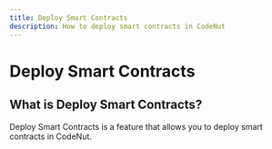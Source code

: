 ```yaml
---
title: Deploy Smart Contracts
description: How to deploy smart contracts in CodeNut
---
```


# Deploy Smart Contracts

## What is Deploy Smart Contracts?

Deploy Smart Contracts is a feature that allows you to deploy smart contracts in CodeNut.